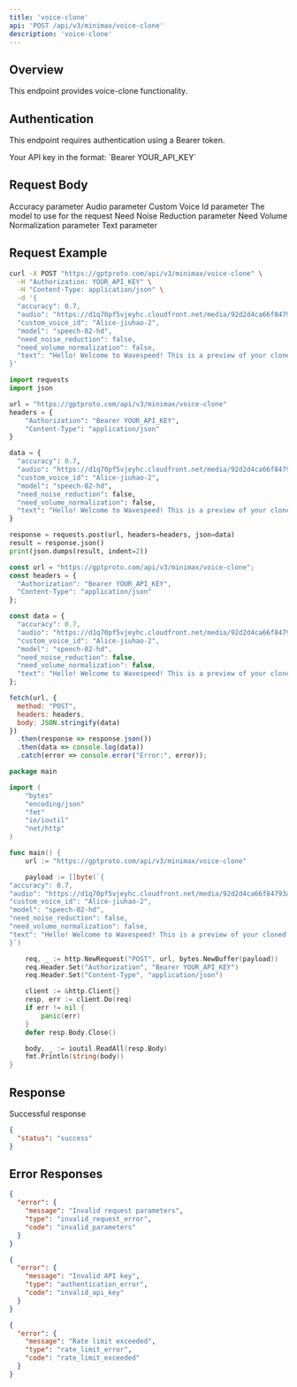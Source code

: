 ```yaml
---
title: 'voice-clone'
api: 'POST /api/v3/minimax/voice-clone'
description: 'voice-clone'
---
```


## Overview

This endpoint provides voice-clone functionality.

## Authentication

This endpoint requires authentication using a Bearer token.

<ParamField header="Authorization" type="string" required>
  Your API key in the format: `Bearer YOUR_API_KEY`
</ParamField>

## Request Body

<ParamField body="accuracy" type="number" >
  Accuracy parameter
</ParamField>

<ParamField body="audio" type="string" >
  Audio parameter
</ParamField>

<ParamField body="custom_voice_id" type="string" >
  Custom Voice Id parameter
</ParamField>

<ParamField body="model" type="string" required>
  The model to use for the request
</ParamField>

<ParamField body="need_noise_reduction" type="boolean" >
  Need Noise Reduction parameter
</ParamField>

<ParamField body="need_volume_normalization" type="boolean" >
  Need Volume Normalization parameter
</ParamField>

<ParamField body="text" type="string" >
  Text parameter
</ParamField>

## Request Example

<CodeGroup>

```bash cURL
curl -X POST "https://gptproto.com/api/v3/minimax/voice-clone" \
  -H "Authorization: YOUR_API_KEY" \
  -H "Content-Type: application/json" \
  -d '{
  "accuracy": 0.7,
  "audio": "https://d1q70pf5vjeyhc.cloudfront.net/media/92d2d4ca66f84793adcb20742b15d262/audios/1752727142784562094_VRSOK53Y.mp3",
  "custom_voice_id": "Alice-jiuhao-2",
  "model": "speech-02-hd",
  "need_noise_reduction": false,
  "need_volume_normalization": false,
  "text": "Hello! Welcome to Wavespeed! This is a preview of your cloned voice. I hope you enjoy it!"
}'
```

```python Python
import requests
import json

url = "https://gptproto.com/api/v3/minimax/voice-clone"
headers = {
    "Authorization": "Bearer YOUR_API_KEY",
    "Content-Type": "application/json"
}

data = {
  "accuracy": 0.7,
  "audio": "https://d1q70pf5vjeyhc.cloudfront.net/media/92d2d4ca66f84793adcb20742b15d262/audios/1752727142784562094_VRSOK53Y.mp3",
  "custom_voice_id": "Alice-jiuhao-2",
  "model": "speech-02-hd",
  "need_noise_reduction": false,
  "need_volume_normalization": false,
  "text": "Hello! Welcome to Wavespeed! This is a preview of your cloned voice. I hope you enjoy it!"
}

response = requests.post(url, headers=headers, json=data)
result = response.json()
print(json.dumps(result, indent=2))
```

```javascript JavaScript
const url = "https://gptproto.com/api/v3/minimax/voice-clone";
const headers = {
  "Authorization": "Bearer YOUR_API_KEY",
  "Content-Type": "application/json"
};

const data = {
  "accuracy": 0.7,
  "audio": "https://d1q70pf5vjeyhc.cloudfront.net/media/92d2d4ca66f84793adcb20742b15d262/audios/1752727142784562094_VRSOK53Y.mp3",
  "custom_voice_id": "Alice-jiuhao-2",
  "model": "speech-02-hd",
  "need_noise_reduction": false,
  "need_volume_normalization": false,
  "text": "Hello! Welcome to Wavespeed! This is a preview of your cloned voice. I hope you enjoy it!"
};

fetch(url, {
  method: "POST",
  headers: headers,
  body: JSON.stringify(data)
})
  .then(response => response.json())
  .then(data => console.log(data))
  .catch(error => console.error("Error:", error));
```

```go Go
package main

import (
    "bytes"
    "encoding/json"
    "fmt"
    "io/ioutil"
    "net/http"
)

func main() {
    url := "https://gptproto.com/api/v3/minimax/voice-clone"

    payload := []byte(`{
"accuracy": 0.7,
"audio": "https://d1q70pf5vjeyhc.cloudfront.net/media/92d2d4ca66f84793adcb20742b15d262/audios/1752727142784562094_VRSOK53Y.mp3",
"custom_voice_id": "Alice-jiuhao-2",
"model": "speech-02-hd",
"need_noise_reduction": false,
"need_volume_normalization": false,
"text": "Hello! Welcome to Wavespeed! This is a preview of your cloned voice. I hope you enjoy it!"
}`)

    req, _ := http.NewRequest("POST", url, bytes.NewBuffer(payload))
    req.Header.Set("Authorization", "Bearer YOUR_API_KEY")
    req.Header.Set("Content-Type", "application/json")

    client := &http.Client{}
    resp, err := client.Do(req)
    if err != nil {
        panic(err)
    }
    defer resp.Body.Close()

    body, _ := ioutil.ReadAll(resp.Body)
    fmt.Println(string(body))
}
```

</CodeGroup>

## Response

<ResponseField name="Success" type="200">
  Successful response

```json
{
  "status": "success"
}
```
</ResponseField>

## Error Responses

<ResponseExample>

```json 400 - Bad Request
{
  "error": {
    "message": "Invalid request parameters",
    "type": "invalid_request_error",
    "code": "invalid_parameters"
  }
}
```

```json 401 - Unauthorized
{
  "error": {
    "message": "Invalid API key",
    "type": "authentication_error",
    "code": "invalid_api_key"
  }
}
```

```json 429 - Rate Limit Exceeded
{
  "error": {
    "message": "Rate limit exceeded",
    "type": "rate_limit_error",
    "code": "rate_limit_exceeded"
  }
}
```

</ResponseExample>

